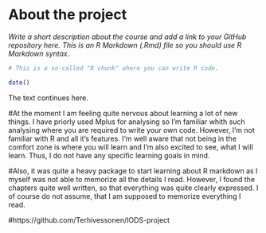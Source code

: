 
# About the project

*Write a short description about the course and add a link to your GitHub repository here. This is an R Markdown (.Rmd) file so you should use R Markdown syntax.*

```r
# This is a so-called "R chunk" where you can write R code.

date()

```
The text continues here.

#At the moment I am feeling quite nervous about learning a lot of new things. I have priorly used Mplus for analysing so I'm familiar whith such analysing where you are required to write your own code. However, I'm not familiar with R and all it's features. I'm well aware that not being in the comfort zone is where you will learn and I'm also excited to see, what I will learn. Thus, I do not have any specific learning goals in mind.

#Also, it was quite a heavy package to start learning about R markdown as I myself was not able to memorize all the details I read. However, I found the chapters quite well written, so that everything was quite clearly expressed. I of course do not assume, that I am supposed to memorize everything I read.

#https://github.com/Terhivessonen/IODS-project